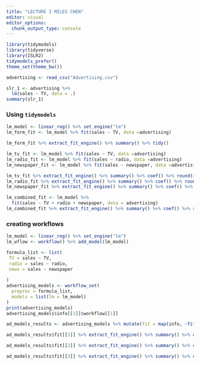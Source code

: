 ```yaml
---
title: "LECTURE 3 MILES CHEN"
editor: visual
editor_options: 
  chunk_output_type: console
---
```


```r
library(tidymodels)
library(tidyverse)
library(ISLR2)
tidymodels_prefer()
theme_set(theme_bw())


```



```r

advertising <- read_csv("Advertising.csv")

slr_1 <- advertising %>% 
  lm(sales ~ TV, data = .)
summary(slr_1)


```

### Using `tidymodels`
```r

lm_model <- linear_reg() %>% set_engine("lm")
lm_form_fit <- lm_model %>% fit(sales ~ TV, data =advertising)

lm_form_fit %>% extract_fit_engine() %>% summary() %>% tidy()

```


```r
lm_tv_fit <- lm_model %>% fit(sales ~ TV, data =advertising)
lm_radio_fit <- lm_model %>% fit(sales ~ radio, data =advertising)
lm_newspaper_fit <- lm_model %>% fit(sales ~ newspaper, data =advertising)

lm_tv_fit %>% extract_fit_engine() %>% summary() %>% coef() %>% round(4)
lm_radio_fit %>% extract_fit_engine() %>% summary() %>% coef() %>% round(4)
lm_newspaper_fit %>% extract_fit_engine() %>% summary() %>% coef() %>% round(4)
```


```r
lm_combined_fit <- lm_model %>% 
  fit(sales ~ TV + radio + newspaper, data = advertising)
lm_combined_fit %>% extract_fit_engine() %>% summary() %>% coef() %>% round(4)

```


### creating workflows
```r
lm_model <- linear_reg() %>% set_engine("lm")
lm_wflow <- workflow() %>% add_model(lm_model)

formula_list <- list(
 TV = sales ~ TV,
 radio = sales ~ radio,
 news = sales ~ newspaper
 
)
advertising_models <- workflow_set(
  preproc = formula_list,
  models = list(lm = lm_model)
)
print(advertising_models)
advertising_models$info[[1]]$workflow[[1]]

ad_models_results <- advertising_models %>% mutate(fit = map(info, ~fit(.x$workflow[[1]],advertising)))

ad_models_results$fit[[1]] %>% extract_fit_engine() %>% summary() %>% coef() %>% round(4)

ad_models_results$fit[[2]] %>% extract_fit_engine() %>% summary() %>% coef() %>% round(4)

ad_models_results$fit[[3]] %>% extract_fit_engine() %>% summary() %>% coef() %>% round(4)

```





































































































































































































